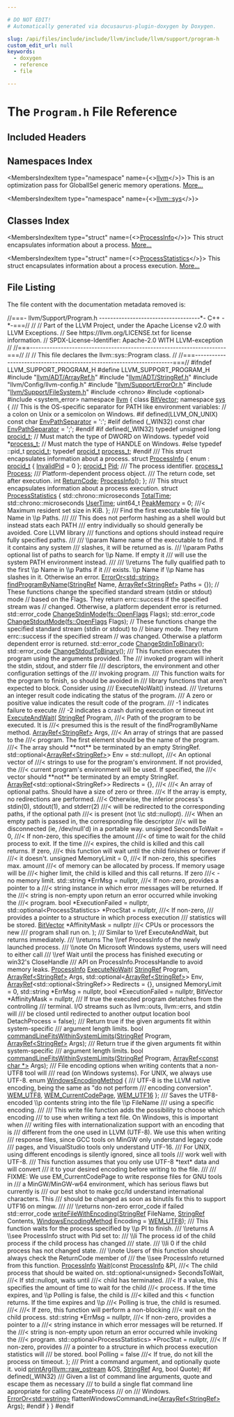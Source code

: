 ```yaml
---

# DO NOT EDIT!
# Automatically generated via docusaurus-plugin-doxygen by Doxygen.

slug: /api/files/include/include/llvm/include/llvm/support/program-h
custom_edit_url: null
keywords:
  - doxygen
  - reference
  - file

---
```





# The `Program.h` File Reference

<DoxygenPage pluginConfig={pluginConfig}>



## Included Headers

<IncludesList>
<IncludesListItem
  filePath="llvm/ADT/ArrayRef.h"
  permalink="/docs/api/files/include/include/llvm/include/llvm/adt/arrayref-h"
  isLocal="true" />
<IncludesListItem
  filePath="llvm/ADT/StringRef.h"
  permalink="/docs/api/files/include/include/llvm/include/llvm/adt/stringref-h"
  isLocal="true" />
<IncludesListItem
  filePath="llvm/Config/llvm-config.h"
  permalink=""
  isLocal="true" />
<IncludesListItem
  filePath="llvm/Support/ErrorOr.h"
  permalink="/docs/api/files/include/include/llvm/include/llvm/support/erroror-h"
  isLocal="true" />
<IncludesListItem
  filePath="llvm/Support/FileSystem.h"
  permalink="/docs/api/files/include/include/llvm/include/llvm/support/filesystem-h"
  isLocal="true" />
<IncludesListItem
  filePath="chrono"
  permalink=""
  isLocal="false" />
<IncludesListItem
  filePath="optional"
  permalink=""
  isLocal="false" />
<IncludesListItem
  filePath="system_error"
  permalink=""
  isLocal="false" />
</IncludesList>

## Namespaces Index

<MembersIndex>

<MembersIndexItem
  type="namespace"
  name={<><a href="/docs/api/namespaces/llvm">llvm</a></>}>
This is an optimization pass for GlobalISel generic memory operations. <a href="/docs/api/namespaces/llvm/#details">More...</a>
</MembersIndexItem>

<MembersIndexItem
  type="namespace"
  name={<><a href="/docs/api/namespaces/llvm/sys">llvm::sys</a></>}>
</MembersIndexItem>

</MembersIndex>

## Classes Index

<MembersIndex>

<MembersIndexItem
  type="struct"
  name={<><a href="/docs/api/structs/llvm/sys/processinfo">ProcessInfo</a></>}>
This struct encapsulates information about a process. <a href="/docs/api/structs/llvm/sys/processinfo/#details">More...</a>
</MembersIndexItem>

<MembersIndexItem
  type="struct"
  name={<><a href="/docs/api/structs/llvm/sys/processstatistics">ProcessStatistics</a></>}>
This struct encapsulates information about a process execution. <a href="/docs/api/structs/llvm/sys/processstatistics/#details">More...</a>
</MembersIndexItem>

</MembersIndex>


## File Listing

The file content with the documentation metadata removed is:

<ProgramListing>

<Link id="l00001" /><CodeLine lineNumber="1"><span class="doxyHighlightComment">//===- llvm/Support/Program.h ------------------------------------&#42;- C++ -&#42;-===//</span></CodeLine>
<Link id="l00002" /><CodeLine lineNumber="2"><span class="doxyHighlightComment">//</span></CodeLine>
<Link id="l00003" /><CodeLine lineNumber="3"><span class="doxyHighlightComment">// Part of the LLVM Project, under the Apache License v2.0 with LLVM Exceptions.</span></CodeLine>
<Link id="l00004" /><CodeLine lineNumber="4"><span class="doxyHighlightComment">// See https://llvm.org/LICENSE.txt for license information.</span></CodeLine>
<Link id="l00005" /><CodeLine lineNumber="5"><span class="doxyHighlightComment">// SPDX-License-Identifier: Apache-2.0 WITH LLVM-exception</span></CodeLine>
<Link id="l00006" /><CodeLine lineNumber="6"><span class="doxyHighlightComment">//</span></CodeLine>
<Link id="l00007" /><CodeLine lineNumber="7"><span class="doxyHighlightComment">//===----------------------------------------------------------------------===//</span></CodeLine>
<Link id="l00008" /><CodeLine lineNumber="8"><span class="doxyHighlightComment">//</span></CodeLine>
<Link id="l00009" /><CodeLine lineNumber="9"><span class="doxyHighlightComment">// This file declares the llvm::sys::Program class.</span></CodeLine>
<Link id="l00010" /><CodeLine lineNumber="10"><span class="doxyHighlightComment">//</span></CodeLine>
<Link id="l00011" /><CodeLine lineNumber="11"><span class="doxyHighlightComment">//===----------------------------------------------------------------------===//</span></CodeLine>
<Link id="l00012" /><CodeLine lineNumber="12"></CodeLine>
<Link id="l00013" /><CodeLine lineNumber="13"><span class="doxyHighlightPreprocessor">#ifndef LLVM&#95;SUPPORT&#95;PROGRAM&#95;H</span></CodeLine>
<Link id="l00014" /><CodeLine lineNumber="14"><span class="doxyHighlightPreprocessor">#define LLVM&#95;SUPPORT&#95;PROGRAM&#95;H</span></CodeLine>
<Link id="l00015" /><CodeLine lineNumber="15"></CodeLine>
<Link id="l00016" /><CodeLine lineNumber="16"><span class="doxyHighlightPreprocessor">#include &quot;<a href="/docs/api/files/include/include/llvm/include/llvm/adt/arrayref-h">llvm/ADT/ArrayRef.h</a>&quot;</span></CodeLine>
<Link id="l00017" /><CodeLine lineNumber="17"><span class="doxyHighlightPreprocessor">#include &quot;<a href="/docs/api/files/include/include/llvm/include/llvm/adt/stringref-h">llvm/ADT/StringRef.h</a>&quot;</span></CodeLine>
<Link id="l00018" /><CodeLine lineNumber="18"><span class="doxyHighlightPreprocessor">#include &quot;llvm/Config/llvm-config.h&quot;</span></CodeLine>
<Link id="l00019" /><CodeLine lineNumber="19"><span class="doxyHighlightPreprocessor">#include &quot;<a href="/docs/api/files/include/include/llvm/include/llvm/support/erroror-h">llvm/Support/ErrorOr.h</a>&quot;</span></CodeLine>
<Link id="l00020" /><CodeLine lineNumber="20"><span class="doxyHighlightPreprocessor">#include &quot;<a href="/docs/api/files/include/include/llvm/include/llvm/support/filesystem-h">llvm/Support/FileSystem.h</a>&quot;</span></CodeLine>
<Link id="l00021" /><CodeLine lineNumber="21"><span class="doxyHighlightPreprocessor">#include &lt;chrono&gt;</span></CodeLine>
<Link id="l00022" /><CodeLine lineNumber="22"><span class="doxyHighlightPreprocessor">#include &lt;optional&gt;</span></CodeLine>
<Link id="l00023" /><CodeLine lineNumber="23"><span class="doxyHighlightPreprocessor">#include &lt;system&#95;error&gt;</span></CodeLine>
<Link id="l00024" /><CodeLine lineNumber="24"></CodeLine>
<Link id="l00025" /><CodeLine lineNumber="25"><span class="doxyHighlightKeyword">namespace </span><span class="doxyHighlight"><a href="/docs/api/namespaces/llvm">llvm</a> &#123;</span></CodeLine>
<Link id="l00026" /><CodeLine lineNumber="26"><span class="doxyHighlightKeyword">class </span><span class="doxyHighlight"><a href="/docs/api/classes/llvm/bitvector">BitVector</a>;</span></CodeLine>
<Link id="l00027" /><CodeLine lineNumber="27"><span class="doxyHighlightKeyword">namespace </span><span class="doxyHighlight"><a href="/docs/api/namespaces/llvm/sys">sys</a> &#123;</span></CodeLine>
<Link id="l00028" /><CodeLine lineNumber="28"></CodeLine>
<Link id="l00029" /><CodeLine lineNumber="29"><span class="doxyHighlightComment">  /// This is the OS-specific separator for PATH like environment variables:</span></CodeLine>
<Link id="l00030" /><CodeLine lineNumber="30"><span class="doxyHighlight">  </span><span class="doxyHighlightComment">// a colon on Unix or a semicolon on Windows.</span></CodeLine>
<Link id="l00031" /><CodeLine lineNumber="31"><span class="doxyHighlightPreprocessor">#if defined(LLVM&#95;ON&#95;UNIX)</span></CodeLine>
<Link id="l00032" /><CodeLine lineNumber="32" lineLink="/docs/api/namespaces/llvm/sys/#a77295e6c130654c888b57aa25f9f90c5"><span class="doxyHighlight">  </span><span class="doxyHighlightKeyword">const</span><span class="doxyHighlight"> </span><span class="doxyHighlightKeywordType">char</span><span class="doxyHighlight"> <a href="/docs/api/namespaces/llvm/sys/#a77295e6c130654c888b57aa25f9f90c5">EnvPathSeparator</a> = </span><span class="doxyHighlightCharLiteral">&#39;:&#39;</span><span class="doxyHighlight">;</span></CodeLine>
<Link id="l00033" /><CodeLine lineNumber="33"><span class="doxyHighlightPreprocessor">#elif defined (&#95;WIN32)</span></CodeLine>
<Link id="l00034" /><CodeLine lineNumber="34"><span class="doxyHighlight">  </span><span class="doxyHighlightKeyword">const</span><span class="doxyHighlight"> </span><span class="doxyHighlightKeywordType">char</span><span class="doxyHighlight"> <a href="/docs/api/namespaces/llvm/sys/#a77295e6c130654c888b57aa25f9f90c5">EnvPathSeparator</a> = </span><span class="doxyHighlightCharLiteral">&#39;;&#39;</span><span class="doxyHighlight">;</span></CodeLine>
<Link id="l00035" /><CodeLine lineNumber="35"><span class="doxyHighlightPreprocessor">#endif</span></CodeLine>
<Link id="l00036" /><CodeLine lineNumber="36"></CodeLine>
<Link id="l00037" /><CodeLine lineNumber="37"><span class="doxyHighlightPreprocessor">#if defined(&#95;WIN32)</span></CodeLine>
<Link id="l00038" /><CodeLine lineNumber="38"><span class="doxyHighlight">  </span><span class="doxyHighlightKeyword">typedef</span><span class="doxyHighlight"> </span><span class="doxyHighlightKeywordType">unsigned</span><span class="doxyHighlight"> </span><span class="doxyHighlightKeywordType">long</span><span class="doxyHighlight"> <a href="/docs/api/namespaces/llvm/sys/#a0002a8efab1cd114eac8b9d1e52fbba0">procid&#95;t</a>; </span><span class="doxyHighlightComment">// Must match the type of DWORD on Windows.</span></CodeLine>
<Link id="l00039" /><CodeLine lineNumber="39"><span class="doxyHighlight">  </span><span class="doxyHighlightKeyword">typedef</span><span class="doxyHighlight"> </span><span class="doxyHighlightKeywordType">void</span><span class="doxyHighlight"> &#42;<a href="/docs/api/namespaces/llvm/sys/#a145d354f2fcc7677afede50175c67de6">process&#95;t</a>;        </span><span class="doxyHighlightComment">// Must match the type of HANDLE on Windows.</span></CodeLine>
<Link id="l00040" /><CodeLine lineNumber="40"><span class="doxyHighlightPreprocessor">#else</span></CodeLine>
<Link id="l00041" /><CodeLine lineNumber="41" lineLink="/docs/api/namespaces/llvm/sys/#a0002a8efab1cd114eac8b9d1e52fbba0"><span class="doxyHighlight">  </span><span class="doxyHighlightKeyword">typedef</span><span class="doxyHighlight"> ::pid&#95;t <a href="/docs/api/namespaces/llvm/sys/#a0002a8efab1cd114eac8b9d1e52fbba0">procid&#95;t</a>;</span></CodeLine>
<Link id="l00042" /><CodeLine lineNumber="42" lineLink="/docs/api/namespaces/llvm/sys/#a145d354f2fcc7677afede50175c67de6"><span class="doxyHighlight">  </span><span class="doxyHighlightKeyword">typedef</span><span class="doxyHighlight"> <a href="/docs/api/namespaces/llvm/sys/#a0002a8efab1cd114eac8b9d1e52fbba0">procid&#95;t</a> <a href="/docs/api/namespaces/llvm/sys/#a145d354f2fcc7677afede50175c67de6">process&#95;t</a>;</span></CodeLine>
<Link id="l00043" /><CodeLine lineNumber="43"><span class="doxyHighlightPreprocessor">#endif</span></CodeLine>
<Link id="l00044" /><CodeLine lineNumber="44"></CodeLine>
<Link id="l00045" /><CodeLine lineNumber="45"><span class="doxyHighlightComment">  /// This struct encapsulates information about a process.</span></CodeLine>
<Link id="l00046" /><CodeLine lineNumber="46" lineLink="/docs/api/structs/llvm/sys/processinfo"><span class="doxyHighlight">  </span><span class="doxyHighlightKeyword">struct </span><span class="doxyHighlight"><a href="/docs/api/structs/llvm/sys/processinfo/#a8f904a7e686cd044958b4eceb4297cde">ProcessInfo</a> &#123;</span></CodeLine>
<Link id="l00047" /><CodeLine lineNumber="47" lineLink="/docs/api/structs/llvm/sys/processinfo/#af94451be8e755556e76905b9da8a57f2a436e3ac4813c719e9a31575df214975f"><span class="doxyHighlight">    enum : <a href="/docs/api/namespaces/llvm/sys/#a0002a8efab1cd114eac8b9d1e52fbba0">procid&#95;t</a> &#123; <a href="/docs/api/structs/llvm/sys/processinfo/#af94451be8e755556e76905b9da8a57f2a436e3ac4813c719e9a31575df214975f">InvalidPid</a> = 0 &#125;;</span></CodeLine>
<Link id="l00048" /><CodeLine lineNumber="48"></CodeLine>
<Link id="l00049" /><CodeLine lineNumber="49" lineLink="/docs/api/structs/llvm/sys/processinfo/#addb475eb9bc55a3ed161d06a8a8927f7"><span class="doxyHighlight">    <a href="/docs/api/namespaces/llvm/sys/#a0002a8efab1cd114eac8b9d1e52fbba0">procid&#95;t</a> <a href="/docs/api/structs/llvm/sys/processinfo/#addb475eb9bc55a3ed161d06a8a8927f7">Pid</a>;      </span><span class="doxyHighlightComment">/// The process identifier.</span></CodeLine>
<Link id="l00050" /><CodeLine lineNumber="50" lineLink="/docs/api/structs/llvm/sys/processinfo/#a2baccbf1c92e7b3ae3116832316abf61"><span class="doxyHighlight">    <a href="/docs/api/namespaces/llvm/sys/#a145d354f2fcc7677afede50175c67de6">process&#95;t</a> <a href="/docs/api/structs/llvm/sys/processinfo/#a2baccbf1c92e7b3ae3116832316abf61">Process</a>; </span><span class="doxyHighlightComment">/// Platform-dependent process object.</span></CodeLine>
<Link id="l00051" /><CodeLine lineNumber="51"></CodeLine>
<Link id="l00052" /><CodeLine lineNumber="52"><span class="doxyHighlightComment">    /// The return code, set after execution.</span></CodeLine>
<Link id="l00053" /><CodeLine lineNumber="53" lineLink="/docs/api/structs/llvm/sys/processinfo/#a492728a2b5ef64d0de116baeb2bcba56"><span class="doxyHighlight">    </span><span class="doxyHighlightKeywordType">int</span><span class="doxyHighlight"> <a href="/docs/api/structs/llvm/sys/processinfo/#a492728a2b5ef64d0de116baeb2bcba56">ReturnCode</a>;</span></CodeLine>
<Link id="l00054" /><CodeLine lineNumber="54"></CodeLine>
<Link id="l00055" /><CodeLine lineNumber="55" lineLink="/docs/api/structs/llvm/sys/processinfo/#a8f904a7e686cd044958b4eceb4297cde"><span class="doxyHighlight">    <a href="/docs/api/structs/llvm/sys/processinfo/#a8f904a7e686cd044958b4eceb4297cde">ProcessInfo</a>();</span></CodeLine>
<Link id="l00056" /><CodeLine lineNumber="56"><span class="doxyHighlight">  &#125;;</span></CodeLine>
<Link id="l00057" /><CodeLine lineNumber="57"></CodeLine>
<Link id="l00058" /><CodeLine lineNumber="58"><span class="doxyHighlightComment">  /// This struct encapsulates information about a process execution.</span></CodeLine>
<Link id="l00059" /><CodeLine lineNumber="59" lineLink="/docs/api/structs/llvm/sys/processstatistics"><span class="doxyHighlight">  </span><span class="doxyHighlightKeyword">struct </span><span class="doxyHighlight"><a href="/docs/api/structs/llvm/sys/processstatistics">ProcessStatistics</a> &#123;</span></CodeLine>
<Link id="l00060" /><CodeLine lineNumber="60" lineLink="/docs/api/structs/llvm/sys/processstatistics/#a965f411489b16e1898924070b4600e8e"><span class="doxyHighlight">    std::chrono::microseconds <a href="/docs/api/structs/llvm/sys/processstatistics/#a965f411489b16e1898924070b4600e8e">TotalTime</a>;</span></CodeLine>
<Link id="l00061" /><CodeLine lineNumber="61" lineLink="/docs/api/structs/llvm/sys/processstatistics/#ae53c778a36a53eecfff6b233fb172723"><span class="doxyHighlight">    std::chrono::microseconds <a href="/docs/api/structs/llvm/sys/processstatistics/#ae53c778a36a53eecfff6b233fb172723">UserTime</a>;</span></CodeLine>
<Link id="l00062" /><CodeLine lineNumber="62" lineLink="/docs/api/structs/llvm/sys/processstatistics/#a82ed289369aa8dd94f5bde6c3b64e50a"><span class="doxyHighlight">    uint64&#95;t <a href="/docs/api/structs/llvm/sys/processstatistics/#a82ed289369aa8dd94f5bde6c3b64e50a">PeakMemory</a> = 0; </span><span class="doxyHighlightComment">///&lt; Maximum resident set size in KiB.</span></CodeLine>
<Link id="l00063" /><CodeLine lineNumber="63"><span class="doxyHighlight">  &#125;;</span></CodeLine>
<Link id="l00064" /><CodeLine lineNumber="64"></CodeLine>
<Link id="l00065" /><CodeLine lineNumber="65"><span class="doxyHighlightComment">  /// Find the first executable file \\p Name in \\p Paths.</span></CodeLine>
<Link id="l00066" /><CodeLine lineNumber="66"><span class="doxyHighlightComment">  ///</span></CodeLine>
<Link id="l00067" /><CodeLine lineNumber="67"><span class="doxyHighlightComment">  /// This does not perform hashing as a shell would but instead stats each PATH</span></CodeLine>
<Link id="l00068" /><CodeLine lineNumber="68"><span class="doxyHighlightComment">  /// entry individually so should generally be avoided. Core LLVM library</span></CodeLine>
<Link id="l00069" /><CodeLine lineNumber="69"><span class="doxyHighlightComment">  /// functions and options should instead require fully specified paths.</span></CodeLine>
<Link id="l00070" /><CodeLine lineNumber="70"><span class="doxyHighlightComment">  ///</span></CodeLine>
<Link id="l00071" /><CodeLine lineNumber="71"><span class="doxyHighlightComment">  /// \\param Name name of the executable to find. If it contains any system</span></CodeLine>
<Link id="l00072" /><CodeLine lineNumber="72"><span class="doxyHighlightComment">  ///   slashes, it will be returned as is.</span></CodeLine>
<Link id="l00073" /><CodeLine lineNumber="73"><span class="doxyHighlightComment">  /// \\param Paths optional list of paths to search for \\p Name. If empty it</span></CodeLine>
<Link id="l00074" /><CodeLine lineNumber="74"><span class="doxyHighlightComment">  ///   will use the system PATH environment instead.</span></CodeLine>
<Link id="l00075" /><CodeLine lineNumber="75"><span class="doxyHighlightComment">  ///</span></CodeLine>
<Link id="l00076" /><CodeLine lineNumber="76"><span class="doxyHighlightComment">  /// \\returns The fully qualified path to the first \\p Name in \\p Paths if it</span></CodeLine>
<Link id="l00077" /><CodeLine lineNumber="77"><span class="doxyHighlightComment">  ///   exists. \\p Name if \\p Name has slashes in it. Otherwise an error.</span></CodeLine>
<Link id="l00078" /><CodeLine lineNumber="78"><span class="doxyHighlight">  <a href="/docs/api/classes/llvm/erroror">ErrorOr&lt;std::string&gt;</a></span></CodeLine>
<Link id="l00079" /><CodeLine lineNumber="79" lineLink="/docs/api/namespaces/llvm/sys/#ae87ab32d0995f94193aff5e380c8d251"><span class="doxyHighlight">  <a href="/docs/api/namespaces/llvm/sys/#ae87ab32d0995f94193aff5e380c8d251">findProgramByName</a>(<a href="/docs/api/classes/llvm/stringref">StringRef</a> Name, <a href="/docs/api/classes/llvm/arrayref">ArrayRef&lt;StringRef&gt;</a> Paths = &#123;&#125;);</span></CodeLine>
<Link id="l00080" /><CodeLine lineNumber="80"></CodeLine>
<Link id="l00081" /><CodeLine lineNumber="81"><span class="doxyHighlight">  </span><span class="doxyHighlightComment">// These functions change the specified standard stream (stdin or stdout) mode</span></CodeLine>
<Link id="l00082" /><CodeLine lineNumber="82"><span class="doxyHighlight">  </span><span class="doxyHighlightComment">// based on the Flags. They return errc::success if the specified stream was</span></CodeLine>
<Link id="l00083" /><CodeLine lineNumber="83"><span class="doxyHighlight">  </span><span class="doxyHighlightComment">// changed. Otherwise, a platform dependent error is returned.</span></CodeLine>
<Link id="l00084" /><CodeLine lineNumber="84" lineLink="/docs/api/namespaces/llvm/sys/#a1b6956e6c738949193efee28bffe29f5"><span class="doxyHighlight">  std::error&#95;code <a href="/docs/api/namespaces/llvm/sys/#a1b6956e6c738949193efee28bffe29f5">ChangeStdinMode</a>(<a href="/docs/api/namespaces/llvm/sys/fs/#a662978c0cdf81de0d448032f142a3695">fs::OpenFlags</a> Flags);</span></CodeLine>
<Link id="l00085" /><CodeLine lineNumber="85" lineLink="/docs/api/namespaces/llvm/sys/#aa8e20bc263db62de532feb3d46aead63"><span class="doxyHighlight">  std::error&#95;code <a href="/docs/api/namespaces/llvm/sys/#aa8e20bc263db62de532feb3d46aead63">ChangeStdoutMode</a>(<a href="/docs/api/namespaces/llvm/sys/fs/#a662978c0cdf81de0d448032f142a3695">fs::OpenFlags</a> Flags);</span></CodeLine>
<Link id="l00086" /><CodeLine lineNumber="86"></CodeLine>
<Link id="l00087" /><CodeLine lineNumber="87"><span class="doxyHighlight">  </span><span class="doxyHighlightComment">// These functions change the specified standard stream (stdin or stdout) to</span></CodeLine>
<Link id="l00088" /><CodeLine lineNumber="88"><span class="doxyHighlight">  </span><span class="doxyHighlightComment">// binary mode. They return errc::success if the specified stream</span></CodeLine>
<Link id="l00089" /><CodeLine lineNumber="89"><span class="doxyHighlight">  </span><span class="doxyHighlightComment">// was changed. Otherwise a platform dependent error is returned.</span></CodeLine>
<Link id="l00090" /><CodeLine lineNumber="90" lineLink="/docs/api/namespaces/llvm/sys/#a74b492689c767075c865526e04296d02"><span class="doxyHighlight">  std::error&#95;code <a href="/docs/api/namespaces/llvm/sys/#a74b492689c767075c865526e04296d02">ChangeStdinToBinary</a>();</span></CodeLine>
<Link id="l00091" /><CodeLine lineNumber="91" lineLink="/docs/api/namespaces/llvm/sys/#ac35445acb02a4d09fe5aeaeaa3ad5165"><span class="doxyHighlight">  std::error&#95;code <a href="/docs/api/namespaces/llvm/sys/#ac35445acb02a4d09fe5aeaeaa3ad5165">ChangeStdoutToBinary</a>();</span></CodeLine>
<Link id="l00092" /><CodeLine lineNumber="92"></CodeLine>
<Link id="l00093" /><CodeLine lineNumber="93"><span class="doxyHighlightComment">  /// This function executes the program using the arguments provided.  The</span></CodeLine>
<Link id="l00094" /><CodeLine lineNumber="94"><span class="doxyHighlightComment">  /// invoked program will inherit the stdin, stdout, and stderr file</span></CodeLine>
<Link id="l00095" /><CodeLine lineNumber="95"><span class="doxyHighlightComment">  /// descriptors, the environment and other configuration settings of the</span></CodeLine>
<Link id="l00096" /><CodeLine lineNumber="96"><span class="doxyHighlightComment">  /// invoking program.</span></CodeLine>
<Link id="l00097" /><CodeLine lineNumber="97"><span class="doxyHighlightComment">  /// This function waits for the program to finish, so should be avoided in</span></CodeLine>
<Link id="l00098" /><CodeLine lineNumber="98"><span class="doxyHighlightComment">  /// library functions that aren&#39;t expected to block. Consider using</span></CodeLine>
<Link id="l00099" /><CodeLine lineNumber="99"><span class="doxyHighlightComment">  /// ExecuteNoWait() instead.</span></CodeLine>
<Link id="l00100" /><CodeLine lineNumber="100"><span class="doxyHighlightComment">  /// \\returns an integer result code indicating the status of the program.</span></CodeLine>
<Link id="l00101" /><CodeLine lineNumber="101"><span class="doxyHighlightComment">  /// A zero or positive value indicates the result code of the program.</span></CodeLine>
<Link id="l00102" /><CodeLine lineNumber="102"><span class="doxyHighlightComment">  /// -1 indicates failure to execute</span></CodeLine>
<Link id="l00103" /><CodeLine lineNumber="103"><span class="doxyHighlightComment">  /// -2 indicates a crash during execution or timeout</span></CodeLine>
<Link id="l00104" /><CodeLine lineNumber="104"><span class="doxyHighlight">  </span><span class="doxyHighlightKeywordType">int</span><span class="doxyHighlight"> <a href="/docs/api/namespaces/llvm/sys/#abb13fbc7f52c659966b05092b19e6e19">ExecuteAndWait</a>(</span></CodeLine>
<Link id="l00105" /><CodeLine lineNumber="105"><span class="doxyHighlight">      <a href="/docs/api/classes/llvm/stringref">StringRef</a> Program, </span><span class="doxyHighlightComment">///&lt; Path of the program to be executed. It is</span></CodeLine>
<Link id="l00106" /><CodeLine lineNumber="106"><span class="doxyHighlightComment">      ///&lt; presumed this is the result of the findProgramByName method.</span></CodeLine>
<Link id="l00107" /><CodeLine lineNumber="107"><span class="doxyHighlight">      <a href="/docs/api/classes/llvm/arrayref">ArrayRef&lt;StringRef&gt;</a> Args, </span><span class="doxyHighlightComment">///&lt; An array of strings that are passed to the</span></CodeLine>
<Link id="l00108" /><CodeLine lineNumber="108"><span class="doxyHighlightComment">      ///&lt; program.  The first element should be the name of the program.</span></CodeLine>
<Link id="l00109" /><CodeLine lineNumber="109"><span class="doxyHighlightComment">      ///&lt; The array should &#42;&#42;not&#42;&#42; be terminated by an empty StringRef.</span></CodeLine>
<Link id="l00110" /><CodeLine lineNumber="110"><span class="doxyHighlight">      std::optional&lt;<a href="/docs/api/classes/llvm/arrayref">ArrayRef&lt;StringRef&gt;</a>&gt; Env =</span></CodeLine>
<Link id="l00111" /><CodeLine lineNumber="111"><span class="doxyHighlight">          std::nullopt, </span><span class="doxyHighlightComment">///&lt; An optional vector of</span></CodeLine>
<Link id="l00112" /><CodeLine lineNumber="112"><span class="doxyHighlightComment">      ///&lt; strings to use for the program&#39;s environment. If not provided, the</span></CodeLine>
<Link id="l00113" /><CodeLine lineNumber="113"><span class="doxyHighlightComment">      ///&lt; current program&#39;s environment will be used.  If specified, the</span></CodeLine>
<Link id="l00114" /><CodeLine lineNumber="114"><span class="doxyHighlightComment">      ///&lt; vector should &#42;&#42;not&#42;&#42; be terminated by an empty StringRef.</span></CodeLine>
<Link id="l00115" /><CodeLine lineNumber="115"><span class="doxyHighlight">      <a href="/docs/api/classes/llvm/arrayref">ArrayRef</a>&lt;std::optional&lt;StringRef&gt;&gt; Redirects = &#123;&#125;, </span><span class="doxyHighlightComment">///&lt;</span></CodeLine>
<Link id="l00116" /><CodeLine lineNumber="116"><span class="doxyHighlightComment">      ///&lt; An array of optional paths. Should have a size of zero or three.</span></CodeLine>
<Link id="l00117" /><CodeLine lineNumber="117"><span class="doxyHighlightComment">      ///&lt; If the array is empty, no redirections are performed.</span></CodeLine>
<Link id="l00118" /><CodeLine lineNumber="118"><span class="doxyHighlightComment">      ///&lt; Otherwise, the inferior process&#39;s stdin(0), stdout(1), and stderr(2)</span></CodeLine>
<Link id="l00119" /><CodeLine lineNumber="119"><span class="doxyHighlightComment">      ///&lt; will be redirected to the corresponding paths, if the optional path</span></CodeLine>
<Link id="l00120" /><CodeLine lineNumber="120"><span class="doxyHighlightComment">      ///&lt; is present (not \\c std::nullopt).</span></CodeLine>
<Link id="l00121" /><CodeLine lineNumber="121"><span class="doxyHighlightComment">      ///&lt; When an empty path is passed in, the corresponding file descriptor</span></CodeLine>
<Link id="l00122" /><CodeLine lineNumber="122"><span class="doxyHighlightComment">      ///&lt; will be disconnected (ie, /dev/null&#39;d) in a portable way.</span></CodeLine>
<Link id="l00123" /><CodeLine lineNumber="123"><span class="doxyHighlight">      </span><span class="doxyHighlightKeywordType">unsigned</span><span class="doxyHighlight"> SecondsToWait = 0, </span><span class="doxyHighlightComment">///&lt; If non-zero, this specifies the amount</span></CodeLine>
<Link id="l00124" /><CodeLine lineNumber="124"><span class="doxyHighlightComment">      ///&lt; of time to wait for the child process to exit. If the time</span></CodeLine>
<Link id="l00125" /><CodeLine lineNumber="125"><span class="doxyHighlightComment">      ///&lt; expires, the child is killed and this call returns. If zero,</span></CodeLine>
<Link id="l00126" /><CodeLine lineNumber="126"><span class="doxyHighlightComment">      ///&lt; this function will wait until the child finishes or forever if</span></CodeLine>
<Link id="l00127" /><CodeLine lineNumber="127"><span class="doxyHighlightComment">      ///&lt; it doesn&#39;t.</span></CodeLine>
<Link id="l00128" /><CodeLine lineNumber="128"><span class="doxyHighlight">      </span><span class="doxyHighlightKeywordType">unsigned</span><span class="doxyHighlight"> MemoryLimit = 0, </span><span class="doxyHighlightComment">///&lt; If non-zero, this specifies max. amount</span></CodeLine>
<Link id="l00129" /><CodeLine lineNumber="129"><span class="doxyHighlightComment">      ///&lt; of memory can be allocated by process. If memory usage will be</span></CodeLine>
<Link id="l00130" /><CodeLine lineNumber="130"><span class="doxyHighlightComment">      ///&lt; higher limit, the child is killed and this call returns. If zero</span></CodeLine>
<Link id="l00131" /><CodeLine lineNumber="131"><span class="doxyHighlightComment">      ///&lt; - no memory limit.</span></CodeLine>
<Link id="l00132" /><CodeLine lineNumber="132"><span class="doxyHighlight">      std::string &#42;ErrMsg = </span><span class="doxyHighlightKeyword">nullptr</span><span class="doxyHighlight">, </span><span class="doxyHighlightComment">///&lt; If non-zero, provides a pointer to a</span></CodeLine>
<Link id="l00133" /><CodeLine lineNumber="133"><span class="doxyHighlightComment">      ///&lt; string instance in which error messages will be returned. If the</span></CodeLine>
<Link id="l00134" /><CodeLine lineNumber="134"><span class="doxyHighlightComment">      ///&lt; string is non-empty upon return an error occurred while invoking the</span></CodeLine>
<Link id="l00135" /><CodeLine lineNumber="135"><span class="doxyHighlightComment">      ///&lt; program.</span></CodeLine>
<Link id="l00136" /><CodeLine lineNumber="136"><span class="doxyHighlight">      </span><span class="doxyHighlightKeywordType">bool</span><span class="doxyHighlight"> &#42;ExecutionFailed = </span><span class="doxyHighlightKeyword">nullptr</span><span class="doxyHighlight">,</span></CodeLine>
<Link id="l00137" /><CodeLine lineNumber="137"><span class="doxyHighlight">      std::optional&lt;ProcessStatistics&gt; &#42;ProcStat = </span><span class="doxyHighlightKeyword">nullptr</span><span class="doxyHighlight">, </span><span class="doxyHighlightComment">///&lt; If non-zero,</span></CodeLine>
<Link id="l00138" /><CodeLine lineNumber="138"><span class="doxyHighlightComment">      /// provides a pointer to a structure in which process execution</span></CodeLine>
<Link id="l00139" /><CodeLine lineNumber="139"><span class="doxyHighlightComment">      /// statistics will be stored.</span></CodeLine>
<Link id="l00140" /><CodeLine lineNumber="140"><span class="doxyHighlight">      <a href="/docs/api/classes/llvm/bitvector">BitVector</a> &#42;AffinityMask = </span><span class="doxyHighlightKeyword">nullptr</span><span class="doxyHighlight"> </span><span class="doxyHighlightComment">///&lt; CPUs or processors the new</span></CodeLine>
<Link id="l00141" /><CodeLine lineNumber="141"><span class="doxyHighlightComment">                                        /// program shall run on.</span></CodeLine>
<Link id="l00142" /><CodeLine lineNumber="142"><span class="doxyHighlight">  );</span></CodeLine>
<Link id="l00143" /><CodeLine lineNumber="143"></CodeLine>
<Link id="l00144" /><CodeLine lineNumber="144"><span class="doxyHighlightComment">  /// Similar to \\ref ExecuteAndWait, but returns immediately.</span></CodeLine>
<Link id="l00145" /><CodeLine lineNumber="145"><span class="doxyHighlightComment">  /// \\returns The \\ref ProcessInfo of the newly launched process.</span></CodeLine>
<Link id="l00146" /><CodeLine lineNumber="146"><span class="doxyHighlightComment">  /// \\note On Microsoft Windows systems, users will need to either call</span></CodeLine>
<Link id="l00147" /><CodeLine lineNumber="147"><span class="doxyHighlightComment">  /// \\ref Wait until the process has finished executing or win32&#39;s CloseHandle</span></CodeLine>
<Link id="l00148" /><CodeLine lineNumber="148"><span class="doxyHighlightComment">  /// API on ProcessInfo.ProcessHandle to avoid memory leaks.</span></CodeLine>
<Link id="l00149" /><CodeLine lineNumber="149"><span class="doxyHighlight">  <a href="/docs/api/structs/llvm/sys/processinfo">ProcessInfo</a> <a href="/docs/api/namespaces/llvm/sys/#a76fe26a8f1401a60839398dedb2f170c">ExecuteNoWait</a>(</span></CodeLine>
<Link id="l00150" /><CodeLine lineNumber="150"><span class="doxyHighlight">      <a href="/docs/api/classes/llvm/stringref">StringRef</a> Program, <a href="/docs/api/classes/llvm/arrayref">ArrayRef&lt;StringRef&gt;</a> Args,</span></CodeLine>
<Link id="l00151" /><CodeLine lineNumber="151"><span class="doxyHighlight">      std::optional&lt;<a href="/docs/api/classes/llvm/arrayref">ArrayRef&lt;StringRef&gt;</a>&gt; Env,</span></CodeLine>
<Link id="l00152" /><CodeLine lineNumber="152"><span class="doxyHighlight">      <a href="/docs/api/classes/llvm/arrayref">ArrayRef</a>&lt;std::optional&lt;StringRef&gt;&gt; Redirects = &#123;&#125;,</span></CodeLine>
<Link id="l00153" /><CodeLine lineNumber="153"><span class="doxyHighlight">      </span><span class="doxyHighlightKeywordType">unsigned</span><span class="doxyHighlight"> MemoryLimit = 0, std::string &#42;ErrMsg = </span><span class="doxyHighlightKeyword">nullptr</span><span class="doxyHighlight">,</span></CodeLine>
<Link id="l00154" /><CodeLine lineNumber="154"><span class="doxyHighlight">      </span><span class="doxyHighlightKeywordType">bool</span><span class="doxyHighlight"> &#42;ExecutionFailed = </span><span class="doxyHighlightKeyword">nullptr</span><span class="doxyHighlight">, BitVector &#42;AffinityMask = </span><span class="doxyHighlightKeyword">nullptr</span><span class="doxyHighlight">,</span></CodeLine>
<Link id="l00155" /><CodeLine lineNumber="155"><span class="doxyHighlightComment">      /// If true the executed program detatches from the controlling</span></CodeLine>
<Link id="l00156" /><CodeLine lineNumber="156"><span class="doxyHighlightComment">      /// terminal. I/O streams such as llvm::outs, llvm::errs, and stdin will</span></CodeLine>
<Link id="l00157" /><CodeLine lineNumber="157"><span class="doxyHighlightComment">      /// be closed until redirected to another output location</span></CodeLine>
<Link id="l00158" /><CodeLine lineNumber="158"><span class="doxyHighlight">      </span><span class="doxyHighlightKeywordType">bool</span><span class="doxyHighlight"> DetachProcess = </span><span class="doxyHighlightKeyword">false</span><span class="doxyHighlight">);</span></CodeLine>
<Link id="l00159" /><CodeLine lineNumber="159"></CodeLine>
<Link id="l00160" /><CodeLine lineNumber="160"><span class="doxyHighlightComment">  /// Return true if the given arguments fit within system-specific</span></CodeLine>
<Link id="l00161" /><CodeLine lineNumber="161"><span class="doxyHighlightComment">  /// argument length limits.</span></CodeLine>
<Link id="l00162" /><CodeLine lineNumber="162" lineLink="/docs/api/namespaces/llvm/sys/#a8f03c560e53b510e60a472723126bb52"><span class="doxyHighlight">  </span><span class="doxyHighlightKeywordType">bool</span><span class="doxyHighlight"> <a href="/docs/api/namespaces/llvm/sys/#a8f03c560e53b510e60a472723126bb52">commandLineFitsWithinSystemLimits</a>(<a href="/docs/api/classes/llvm/stringref">StringRef</a> Program,</span></CodeLine>
<Link id="l00163" /><CodeLine lineNumber="163"><span class="doxyHighlight">                                         <a href="/docs/api/classes/llvm/arrayref">ArrayRef&lt;StringRef&gt;</a> Args);</span></CodeLine>
<Link id="l00164" /><CodeLine lineNumber="164"></CodeLine>
<Link id="l00165" /><CodeLine lineNumber="165"><span class="doxyHighlightComment">  /// Return true if the given arguments fit within system-specific</span></CodeLine>
<Link id="l00166" /><CodeLine lineNumber="166"><span class="doxyHighlightComment">  /// argument length limits.</span></CodeLine>
<Link id="l00167" /><CodeLine lineNumber="167"><span class="doxyHighlight">  </span><span class="doxyHighlightKeywordType">bool</span><span class="doxyHighlight"> <a href="/docs/api/namespaces/llvm/sys/#a8f03c560e53b510e60a472723126bb52">commandLineFitsWithinSystemLimits</a>(<a href="/docs/api/classes/llvm/stringref">StringRef</a> Program,</span></CodeLine>
<Link id="l00168" /><CodeLine lineNumber="168"><span class="doxyHighlight">                                         <a href="/docs/api/classes/llvm/arrayref">ArrayRef&lt;const char &#42;&gt;</a> Args);</span></CodeLine>
<Link id="l00169" /><CodeLine lineNumber="169"></CodeLine>
<Link id="l00170" /><CodeLine lineNumber="170"><span class="doxyHighlightComment">  /// File encoding options when writing contents that a non-UTF8 tool will</span></CodeLine>
<Link id="l00171" /><CodeLine lineNumber="171"><span class="doxyHighlightComment">  /// read (on Windows systems). For UNIX, we always use UTF-8.</span></CodeLine>
<Link id="l00172" /><CodeLine lineNumber="172" lineLink="/docs/api/namespaces/llvm/sys/#aad87650fa22966074a3b341d0e5cef6c"><span class="doxyHighlight">  </span><span class="doxyHighlightKeyword">enum</span><span class="doxyHighlight"> <a href="/docs/api/namespaces/llvm/sys/#aad87650fa22966074a3b341d0e5cef6c">WindowsEncodingMethod</a> &#123;</span></CodeLine>
<Link id="l00173" /><CodeLine lineNumber="173"><span class="doxyHighlightComment">    /// UTF-8 is the LLVM native encoding, being the same as &quot;do not perform</span></CodeLine>
<Link id="l00174" /><CodeLine lineNumber="174"><span class="doxyHighlightComment">    /// encoding conversion&quot;.</span></CodeLine>
<Link id="l00175" /><CodeLine lineNumber="175" lineLink="/docs/api/namespaces/llvm/sys/#aad87650fa22966074a3b341d0e5cef6caf0fd365beea6ebcbd1e26eb24015da53"><span class="doxyHighlight">    <a href="/docs/api/namespaces/llvm/sys/#aad87650fa22966074a3b341d0e5cef6caf0fd365beea6ebcbd1e26eb24015da53">WEM&#95;UTF8</a>,</span></CodeLine>
<Link id="l00176" /><CodeLine lineNumber="176" lineLink="/docs/api/namespaces/llvm/sys/#aad87650fa22966074a3b341d0e5cef6ca4a36ece054fa83562738192455180088"><span class="doxyHighlight">    <a href="/docs/api/namespaces/llvm/sys/#aad87650fa22966074a3b341d0e5cef6ca4a36ece054fa83562738192455180088">WEM&#95;CurrentCodePage</a>,</span></CodeLine>
<Link id="l00177" /><CodeLine lineNumber="177" lineLink="/docs/api/namespaces/llvm/sys/#aad87650fa22966074a3b341d0e5cef6ca89ceaeaaf604a94c4691ea915ada8c3c"><span class="doxyHighlight">    <a href="/docs/api/namespaces/llvm/sys/#aad87650fa22966074a3b341d0e5cef6ca89ceaeaaf604a94c4691ea915ada8c3c">WEM&#95;UTF16</a></span></CodeLine>
<Link id="l00178" /><CodeLine lineNumber="178"><span class="doxyHighlight">  &#125;;</span></CodeLine>
<Link id="l00179" /><CodeLine lineNumber="179"></CodeLine>
<Link id="l00180" /><CodeLine lineNumber="180"><span class="doxyHighlightComment">  /// Saves the UTF8-encoded \\p contents string into the file \\p FileName</span></CodeLine>
<Link id="l00181" /><CodeLine lineNumber="181"><span class="doxyHighlightComment">  /// using a specific encoding.</span></CodeLine>
<Link id="l00182" /><CodeLine lineNumber="182"><span class="doxyHighlightComment">  ///</span></CodeLine>
<Link id="l00183" /><CodeLine lineNumber="183"><span class="doxyHighlightComment">  /// This write file function adds the possibility to choose which encoding</span></CodeLine>
<Link id="l00184" /><CodeLine lineNumber="184"><span class="doxyHighlightComment">  /// to use when writing a text file. On Windows, this is important when</span></CodeLine>
<Link id="l00185" /><CodeLine lineNumber="185"><span class="doxyHighlightComment">  /// writing files with internationalization support with an encoding that is</span></CodeLine>
<Link id="l00186" /><CodeLine lineNumber="186"><span class="doxyHighlightComment">  /// different from the one used in LLVM (UTF-8). We use this when writing</span></CodeLine>
<Link id="l00187" /><CodeLine lineNumber="187"><span class="doxyHighlightComment">  /// response files, since GCC tools on MinGW only understand legacy code</span></CodeLine>
<Link id="l00188" /><CodeLine lineNumber="188"><span class="doxyHighlightComment">  /// pages, and VisualStudio tools only understand UTF-16.</span></CodeLine>
<Link id="l00189" /><CodeLine lineNumber="189"><span class="doxyHighlightComment">  /// For UNIX, using different encodings is silently ignored, since all tools</span></CodeLine>
<Link id="l00190" /><CodeLine lineNumber="190"><span class="doxyHighlightComment">  /// work well with UTF-8.</span></CodeLine>
<Link id="l00191" /><CodeLine lineNumber="191"><span class="doxyHighlightComment">  /// This function assumes that you only use UTF-8 &#42;text&#42; data and will convert</span></CodeLine>
<Link id="l00192" /><CodeLine lineNumber="192"><span class="doxyHighlightComment">  /// it to your desired encoding before writing to the file.</span></CodeLine>
<Link id="l00193" /><CodeLine lineNumber="193"><span class="doxyHighlightComment">  ///</span></CodeLine>
<Link id="l00194" /><CodeLine lineNumber="194"><span class="doxyHighlightComment">  /// FIXME: We use EM&#95;CurrentCodePage to write response files for GNU tools in</span></CodeLine>
<Link id="l00195" /><CodeLine lineNumber="195"><span class="doxyHighlightComment">  /// a MinGW/MinGW-w64 environment, which has serious flaws but currently is</span></CodeLine>
<Link id="l00196" /><CodeLine lineNumber="196"><span class="doxyHighlightComment">  /// our best shot to make gcc/ld understand international characters. This</span></CodeLine>
<Link id="l00197" /><CodeLine lineNumber="197"><span class="doxyHighlightComment">  /// should be changed as soon as binutils fix this to support UTF16 on mingw.</span></CodeLine>
<Link id="l00198" /><CodeLine lineNumber="198"><span class="doxyHighlightComment">  ///</span></CodeLine>
<Link id="l00199" /><CodeLine lineNumber="199"><span class="doxyHighlightComment">  /// \\returns non-zero error&#95;code if failed</span></CodeLine>
<Link id="l00200" /><CodeLine lineNumber="200"><span class="doxyHighlight">  std::error&#95;code</span></CodeLine>
<Link id="l00201" /><CodeLine lineNumber="201" lineLink="/docs/api/namespaces/llvm/sys/#ae1fa64c0bf9c723c5960fdd815df37df"><span class="doxyHighlight">  <a href="/docs/api/namespaces/llvm/sys/#ae1fa64c0bf9c723c5960fdd815df37df">writeFileWithEncoding</a>(<a href="/docs/api/classes/llvm/stringref">StringRef</a> FileName, <a href="/docs/api/classes/llvm/stringref">StringRef</a> Contents,</span></CodeLine>
<Link id="l00202" /><CodeLine lineNumber="202"><span class="doxyHighlight">                        <a href="/docs/api/namespaces/llvm/sys/#aad87650fa22966074a3b341d0e5cef6c">WindowsEncodingMethod</a> Encoding = <a href="/docs/api/namespaces/llvm/sys/#aad87650fa22966074a3b341d0e5cef6caf0fd365beea6ebcbd1e26eb24015da53">WEM&#95;UTF8</a>);</span></CodeLine>
<Link id="l00203" /><CodeLine lineNumber="203"></CodeLine>
<Link id="l00204" /><CodeLine lineNumber="204"><span class="doxyHighlightComment">  /// This function waits for the process specified by \\p PI to finish.</span></CodeLine>
<Link id="l00205" /><CodeLine lineNumber="205"><span class="doxyHighlightComment">  /// \\returns A \\see ProcessInfo struct with Pid set to:</span></CodeLine>
<Link id="l00206" /><CodeLine lineNumber="206"><span class="doxyHighlightComment">  /// \\li The process id of the child process if the child process has changed</span></CodeLine>
<Link id="l00207" /><CodeLine lineNumber="207"><span class="doxyHighlightComment">  /// state.</span></CodeLine>
<Link id="l00208" /><CodeLine lineNumber="208"><span class="doxyHighlightComment">  /// \\li 0 if the child process has not changed state.</span></CodeLine>
<Link id="l00209" /><CodeLine lineNumber="209"><span class="doxyHighlightComment">  /// \\note Users of this function should always check the ReturnCode member of</span></CodeLine>
<Link id="l00210" /><CodeLine lineNumber="210"><span class="doxyHighlightComment">  /// the \\see ProcessInfo returned from this function.</span></CodeLine>
<Link id="l00211" /><CodeLine lineNumber="211"><span class="doxyHighlight">  <a href="/docs/api/structs/llvm/sys/processinfo">ProcessInfo</a></span></CodeLine>
<Link id="l00212" /><CodeLine lineNumber="212" lineLink="/docs/api/namespaces/llvm/sys/#a7defb51d8d6a2eba7a428d1a22f08bad"><span class="doxyHighlight">  <a href="/docs/api/namespaces/llvm/#a233737223c9a3dba810df5b91bc91d1fa49bfe5e1e40e44e387a5e03c6ca759c5">Wait</a>(</span><span class="doxyHighlightKeyword">const</span><span class="doxyHighlight"> <a href="/docs/api/structs/llvm/sys/processinfo">ProcessInfo</a> &amp;PI, </span><span class="doxyHighlightComment">///&lt; The child process that should be waited on.</span></CodeLine>
<Link id="l00213" /><CodeLine lineNumber="213"><span class="doxyHighlight">       std::optional&lt;unsigned&gt; SecondsToWait, </span><span class="doxyHighlightComment">///&lt; If std::nullopt, waits until</span></CodeLine>
<Link id="l00214" /><CodeLine lineNumber="214"><span class="doxyHighlightComment">       ///&lt; child has terminated.</span></CodeLine>
<Link id="l00215" /><CodeLine lineNumber="215"><span class="doxyHighlightComment">       ///&lt; If a value, this specifies the amount of time to wait for the child</span></CodeLine>
<Link id="l00216" /><CodeLine lineNumber="216"><span class="doxyHighlightComment">       ///&lt; process. If the time expires, and \\p Polling is false, the child is</span></CodeLine>
<Link id="l00217" /><CodeLine lineNumber="217"><span class="doxyHighlightComment">       ///&lt; killed and this &lt; function returns. If the time expires and \\p</span></CodeLine>
<Link id="l00218" /><CodeLine lineNumber="218"><span class="doxyHighlightComment">       ///&lt; Polling is true, the child is resumed.</span></CodeLine>
<Link id="l00219" /><CodeLine lineNumber="219"><span class="doxyHighlightComment">       ///&lt;</span></CodeLine>
<Link id="l00220" /><CodeLine lineNumber="220"><span class="doxyHighlightComment">       ///&lt; If zero, this function will perform a non-blocking</span></CodeLine>
<Link id="l00221" /><CodeLine lineNumber="221"><span class="doxyHighlightComment">       ///&lt; wait on the child process.</span></CodeLine>
<Link id="l00222" /><CodeLine lineNumber="222"><span class="doxyHighlight">       std::string &#42;ErrMsg = </span><span class="doxyHighlightKeyword">nullptr</span><span class="doxyHighlight">, </span><span class="doxyHighlightComment">///&lt; If non-zero, provides a pointer to a</span></CodeLine>
<Link id="l00223" /><CodeLine lineNumber="223"><span class="doxyHighlightComment">       ///&lt; string instance in which error messages will be returned. If the</span></CodeLine>
<Link id="l00224" /><CodeLine lineNumber="224"><span class="doxyHighlightComment">       ///&lt; string is non-empty upon return an error occurred while invoking the</span></CodeLine>
<Link id="l00225" /><CodeLine lineNumber="225"><span class="doxyHighlightComment">       ///&lt; program.</span></CodeLine>
<Link id="l00226" /><CodeLine lineNumber="226"><span class="doxyHighlight">       std::optional&lt;ProcessStatistics&gt; &#42;ProcStat =</span></CodeLine>
<Link id="l00227" /><CodeLine lineNumber="227"><span class="doxyHighlight">           </span><span class="doxyHighlightKeyword">nullptr</span><span class="doxyHighlight">, </span><span class="doxyHighlightComment">///&lt; If non-zero, provides</span></CodeLine>
<Link id="l00228" /><CodeLine lineNumber="228"><span class="doxyHighlightComment">       /// a pointer to a structure in which process execution statistics will</span></CodeLine>
<Link id="l00229" /><CodeLine lineNumber="229"><span class="doxyHighlightComment">       /// be stored.</span></CodeLine>
<Link id="l00230" /><CodeLine lineNumber="230"></CodeLine>
<Link id="l00231" /><CodeLine lineNumber="231"><span class="doxyHighlight">       </span><span class="doxyHighlightKeywordType">bool</span><span class="doxyHighlight"> Polling = </span><span class="doxyHighlightKeyword">false</span><span class="doxyHighlight"> </span><span class="doxyHighlightComment">///&lt; If true, do not kill the process on timeout.</span></CodeLine>
<Link id="l00232" /><CodeLine lineNumber="232"><span class="doxyHighlight">  );</span></CodeLine>
<Link id="l00233" /><CodeLine lineNumber="233"></CodeLine>
<Link id="l00234" /><CodeLine lineNumber="234"><span class="doxyHighlightComment">  /// Print a command argument, and optionally quote it.</span></CodeLine>
<Link id="l00235" /><CodeLine lineNumber="235"><span class="doxyHighlight">  </span><span class="doxyHighlightKeywordType">void</span><span class="doxyHighlight"> <a href="/docs/api/namespaces/llvm/sys/#a2407bfb7839e9f051cd446d587f978be">printArg</a>(<a href="/docs/api/classes/llvm/raw-ostream">llvm::raw&#95;ostream</a> &amp;OS, <a href="/docs/api/classes/llvm/stringref">StringRef</a> Arg, </span><span class="doxyHighlightKeywordType">bool</span><span class="doxyHighlight"> Quote);</span></CodeLine>
<Link id="l00236" /><CodeLine lineNumber="236"></CodeLine>
<Link id="l00237" /><CodeLine lineNumber="237"><span class="doxyHighlightPreprocessor">#if defined(&#95;WIN32)</span></CodeLine>
<Link id="l00238" /><CodeLine lineNumber="238"><span class="doxyHighlightComment">  /// Given a list of command line arguments, quote and escape them as necessary</span></CodeLine>
<Link id="l00239" /><CodeLine lineNumber="239"><span class="doxyHighlightComment">  /// to build a single flat command line appropriate for calling CreateProcess</span></CodeLine>
<Link id="l00240" /><CodeLine lineNumber="240"><span class="doxyHighlightComment">  /// on</span></CodeLine>
<Link id="l00241" /><CodeLine lineNumber="241"><span class="doxyHighlightComment">  /// Windows.</span></CodeLine>
<Link id="l00242" /><CodeLine lineNumber="242"><span class="doxyHighlight">  <a href="/docs/api/classes/llvm/erroror">ErrorOr&lt;std::wstring&gt;</a> flattenWindowsCommandLine(<a href="/docs/api/classes/llvm/arrayref">ArrayRef&lt;StringRef&gt;</a> Args);</span></CodeLine>
<Link id="l00243" /><CodeLine lineNumber="243"><span class="doxyHighlightPreprocessor">#endif</span></CodeLine>
<Link id="l00244" /><CodeLine lineNumber="244"><span class="doxyHighlight">  &#125;</span></CodeLine>
<Link id="l00245" /><CodeLine lineNumber="245"><span class="doxyHighlight">&#125;</span></CodeLine>
<Link id="l00246" /><CodeLine lineNumber="246"></CodeLine>
<Link id="l00247" /><CodeLine lineNumber="247"><span class="doxyHighlightPreprocessor">#endif</span></CodeLine>

</ProgramListing>


</DoxygenPage>
